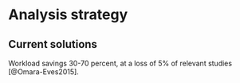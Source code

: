 # Analysis strategy {#strategy}


## Current solutions
Workload savings 30-70 percent, at a loss of 5% of relevant studies [@Omara-Eves2015]. 

